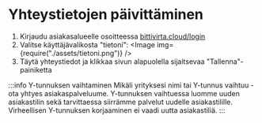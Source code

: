 
# Yhteystietojen päivittäminen

1. Kirjaudu asiakasalueelle osoitteessa
   [bittivirta.cloud/login](https://bittivirta.cloud/login)
2. Valitse käyttäjävalikosta "tietoni":
    <Image img={require("./assets/tietoni.png")} />
3. Täytä yhteystiedot ja klikkaa sivun alapuolella sijaitsevaa
   "Tallenna"-painiketta

:::info Y-tunnuksen vaihtaminen Mikäli yrityksesi nimi tai Y-tunnus vaihtuu -
ota yhtyes asiakaspalveluume. Y-tunnuksen vaihtuessa luomme uuden asiakastilin
sekä tarvittaessa siirrämme palvelut uudelle asiakastilille. Virheellisen
Y-tunnuksen korjaaminen ei vaadi uutta asiakastiliä. :::
